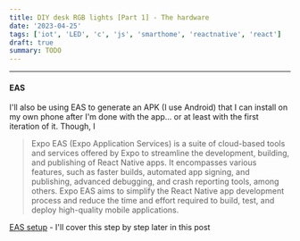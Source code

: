 ```yaml
---
title: DIY desk RGB lights [Part 1] - The hardware
date: '2023-04-25'
tags: ['iot', 'LED', 'c', 'js', 'smarthome', 'reactnative', 'react']
draft: true
summary: TODO
---
```







- -- - -- - - -
#### EAS

I'll also be using EAS to generate an APK (I use Android) that I can install on my own phone after I'm done with the app... or at least with the first iteration of it. Though, I 

> Expo EAS (Expo Application Services) is a suite of cloud-based tools and services offered by Expo to streamline the development, building, and publishing of React Native apps. It encompasses various features, such as faster builds, automated app signing, and publishing, advanced debugging, and crash reporting tools, among others. Expo EAS aims to simplify the React Native app development process and reduce the time and effort required to build, test, and deploy high-quality mobile applications.

[EAS setup](https://docs.expo.dev/build/setup/) - I'll cover this step by step later in this post





